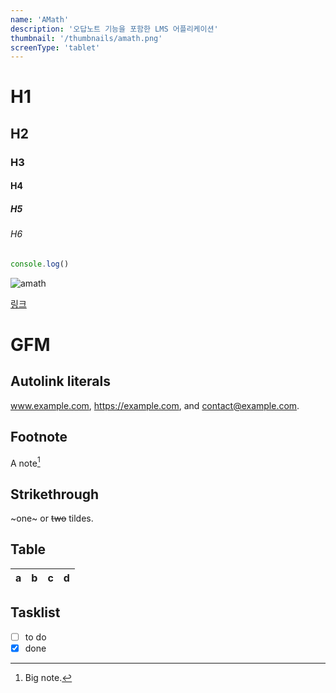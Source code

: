 ```yaml
---
name: 'AMath'
description: '오답노트 기능을 포함한 LMS 어플리케이션'
thumbnail: '/thumbnails/amath.png'
screenType: 'tablet'
---
```


# H1
## H2
### H3
#### H4
##### H5
###### H6


~~~js
console.log()
~~~

<img src="/thumbnails/amath.png" alt="amath" />

[링크](https://www.naver.com)

# GFM

## Autolink literals

www.example.com, https://example.com, and contact@example.com.

## Footnote

A note[^1]

[^1]: Big note.

## Strikethrough

~one~ or ~~two~~ tildes.

## Table

| a | b  |  c |  d  |
| - | :- | -: | :-: |

## Tasklist

* [ ] to do
* [x] done
